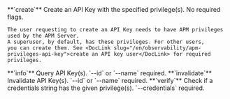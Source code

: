 
<DocDefList>
  <DocDefTerm>
    **`create`**
  </DocDefTerm>
  <DocDefDescription>
    Create an API Key with the specified privilege(s). No required flags.

    The user requesting to create an API Key needs to have APM privileges used by the APM Server.
    A superuser, by default, has these privileges. For other users,
    you can create them. See <DocLink slug="/en/observability/apm-privileges-api-key">create an API key user</DocLink> for required privileges.
  </DocDefDescription>
  <DocDefTerm>
    **`info`**
  </DocDefTerm>
  <DocDefDescription>
    Query API Key(s). `--id` or `--name` required.
  </DocDefDescription>
  <DocDefTerm>
    **`invalidate`**
  </DocDefTerm>
  <DocDefDescription>
    Invalidate API Key(s). `--id` or `--name` required.
  </DocDefDescription>
  <DocDefTerm>
    **`verify`**
  </DocDefTerm>
  <DocDefDescription>
    Check if a credentials string has the given privilege(s).
    `--credentials` required.
  </DocDefDescription>
</DocDefList>
